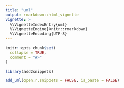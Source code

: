 ```yaml
---
title: "uml"
output: rmarkdown::html_vignette
vignette: >
  %\VignetteIndexEntry{uml}
  %\VignetteEngine{knitr::rmarkdown}
  %\VignetteEncoding{UTF-8}
---
```


```r
knitr::opts_chunk$set(
  collapse = TRUE,
  comment = "#>"
)
```

```r
library(add2snippets)
```

```r
add_uml(open.r.snippets = FALSE, is_paste = FALSE)
```

